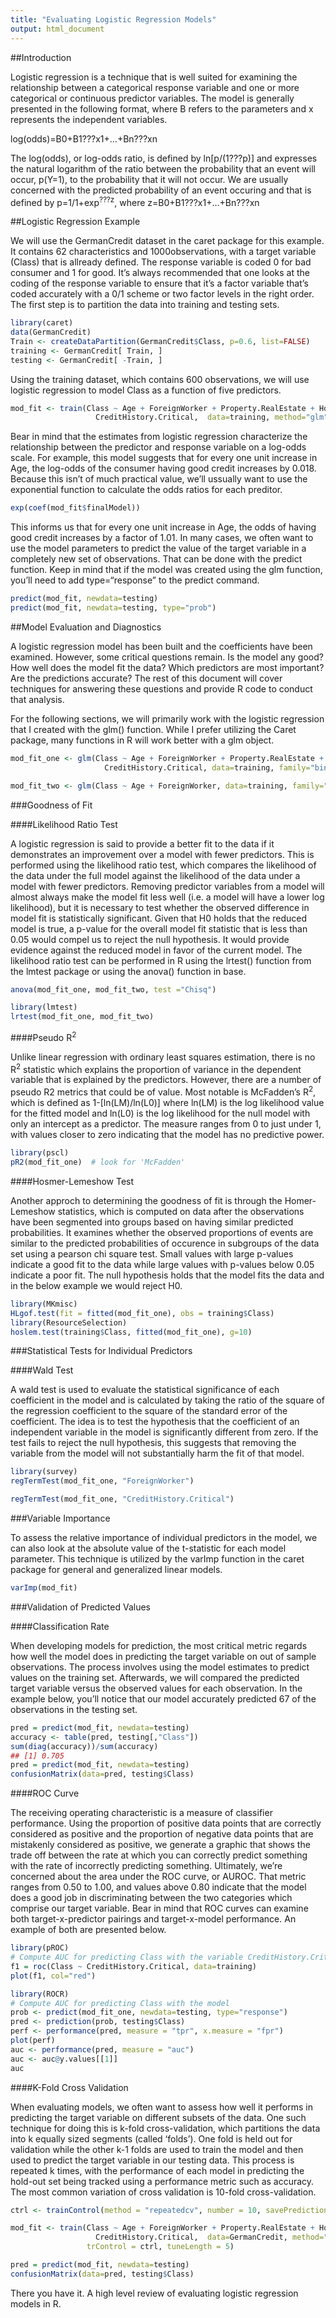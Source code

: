 ```yaml
---
title: "Evaluating Logistic Regression Models"
output: html_document
---
```


##Introduction

Logistic regression is a technique that is well suited for examining the relationship between a categorical response variable and one or more categorical or continuous predictor variables. The model is generally presented in the following format, where B refers to the parameters and x represents the independent variables.

log(odds)=B0+B1???x1+...+Bn???xn

The log(odds), or log-odds ratio, is defined by ln[p/(1???p)] and expresses the natural logarithm of the ratio between the probability that an event will occur, p(Y=1), to the probability that it will not occur. We are usually concerned with the predicted probability of an event occuring and that is defined by p=1/1+exp^???z^, where z=B0+B1???x1+...+Bn???xn

##Logistic Regression Example

We will use the GermanCredit dataset in the caret package for this example. It contains 62 characteristics and 1000observations, with a target variable (Class) that is allready defined. The response variable is coded 0 for bad consumer and 1 for good. It's always recommended that one looks at the coding of the response variable to ensure that it's a factor variable that's coded accurately with a 0/1 scheme or two factor levels in the right order. The first step is to partition the data into training and testing sets.
```r
library(caret)
data(GermanCredit)
Train <- createDataPartition(GermanCredit$Class, p=0.6, list=FALSE)
training <- GermanCredit[ Train, ]
testing <- GermanCredit[ -Train, ]
```
Using the training dataset, which contains 600 observations, we will use logistic regression to model Class as a function of five predictors.
```r
mod_fit <- train(Class ~ Age + ForeignWorker + Property.RealEstate + Housing.Own + 
                   CreditHistory.Critical,  data=training, method="glm", family="binomial")
```
Bear in mind that the estimates from logistic regression characterize the relationship between the predictor and response variable on a log-odds scale. For example, this model suggests that for every one unit increase in Age, the log-odds of the consumer having good credit increases by 0.018. Because this isn't of much practical value, we'll ussually want to use the exponential function to calculate the odds ratios for each preditor.
```r
exp(coef(mod_fit$finalModel))
```

This informs us that for every one unit increase in Age, the odds of having good credit increases by a factor of 1.01. In many cases, we often want to use the model parameters to predict the value of the target variable in a completely new set of observations. That can be done with the predict function. Keep in mind that if the model was created using the glm function, you'll need to add type="response" to the predict command.
```r
predict(mod_fit, newdata=testing)
predict(mod_fit, newdata=testing, type="prob")
```

##Model Evaluation and Diagnostics

A logistic regression model has been built and the coefficients have been examined. However, some critical questions remain. Is the model any good? How well does the model fit the data? Which predictors are most important? Are the predictions accurate? The rest of this document will cover techniques for answering these questions and provide R code to conduct that analysis.

For the following sections, we will primarily work with the logistic regression that I created with the glm() function. While I prefer utilizing the Caret package, many functions in R will work better with a glm object.
```r
mod_fit_one <- glm(Class ~ Age + ForeignWorker + Property.RealEstate + Housing.Own + 
                     CreditHistory.Critical, data=training, family="binomial")

mod_fit_two <- glm(Class ~ Age + ForeignWorker, data=training, family="binomial")
```

###Goodness of Fit

####Likelihood Ratio Test

A logistic regression is said to provide a better fit to the data if it demonstrates an improvement over a model with fewer predictors. This is performed using the likelihood ratio test, which compares the likelihood of the data under the full model against the likelihood of the data under a model with fewer predictors. Removing predictor variables from a model will almost always make the model fit less well (i.e. a model will have a lower log likelihood), but it is necessary to test whether the observed difference in model fit is statistically significant. Given that H0 holds that the reduced model is true, a p-value for the overall model fit statistic that is less than 0.05 would compel us to reject the null hypothesis. It would provide evidence against the reduced model in favor of the current model. The likelihood ratio test can be performed in R using the lrtest() function from the lmtest package or using the anova() function in base.
```r
anova(mod_fit_one, mod_fit_two, test ="Chisq")

library(lmtest)
lrtest(mod_fit_one, mod_fit_two)
```

####Pseudo R^2^

Unlike linear regression with ordinary least squares estimation, there is no R^2^ statistic which explains the proportion of variance in the dependent variable that is explained by the predictors. However, there are a number of pseudo R2 metrics that could be of value. Most notable is McFadden's R^2^, which is defined as 1-[ln(LM)/ln(L0)] where ln(LM) is the log likelihood value for the fitted model and ln(L0) is the log likelihood for the null model with only an intercept as a predictor. The measure ranges from 0 to just under 1, with values closer to zero indicating that the model has no predictive power.
```r
library(pscl)
pR2(mod_fit_one)  # look for 'McFadden'
```

####Hosmer-Lemeshow Test

Another approch to determining the goodness of fit is through the Homer-Lemeshow statistics, which is computed on data after the observations have been segmented into groups based on having similar predicted probabilities. It examines whether the observed proportions of events are similar to the predicted probabilities of occurence in subgroups of the data set using a pearson chi square test. Small values with large p-values indicate a good fit to the data while large values with p-values below 0.05 indicate a poor fit. The null hypothesis holds that the model fits the data and in the below example we would reject H0.
```r
library(MKmisc)
HLgof.test(fit = fitted(mod_fit_one), obs = training$Class)
library(ResourceSelection)
hoslem.test(training$Class, fitted(mod_fit_one), g=10)
```

###Statistical Tests for Individual Predictors

####Wald Test

A wald test is used to evaluate the statistical significance of each coefficient in the model and is calculated by taking the ratio of the square of the regression coefficient to the square of the standard error of the coefficient. The idea is to test the hypothesis that the coefficient of an independent variable in the model is significantly different from zero. If the test fails to reject the null hypothesis, this suggests that removing the variable from the model will not substantially harm the fit of that model.
```r
library(survey)
regTermTest(mod_fit_one, "ForeignWorker")
```
```r
regTermTest(mod_fit_one, "CreditHistory.Critical")
```

###Variable Importance

To assess the relative importance of individual predictors in the model, we can also look at the absolute value of the t-statistic for each model parameter. This technique is utilized by the varImp function in the caret package for general and generalized linear models.
```r
varImp(mod_fit)
```

###Validation of Predicted Values

####Classification Rate

When developing models for prediction, the most critical metric regards how well the model does in predicting the target variable on out of sample observations. The process involves using the model estimates to predict values on the training set. Afterwards, we will compared the predicted target variable versus the observed values for each observation. In the example below, you'll notice that our model accurately predicted 67 of the observations in the testing set.
```r
pred = predict(mod_fit, newdata=testing)
accuracy <- table(pred, testing[,"Class"])
sum(diag(accuracy))/sum(accuracy)
## [1] 0.705
pred = predict(mod_fit, newdata=testing)
confusionMatrix(data=pred, testing$Class)
```

####ROC Curve

The receiving operating characteristic is a measure of classifier performance. Using the proportion of positive data points that are correctly considered as positive and the proportion of negative data points that are mistakenly considered as positive, we generate a graphic that shows the trade off between the rate at which you can correctly predict something with the rate of incorrectly predicting something. Ultimately, we're concerned about the area under the ROC curve, or AUROC. That metric ranges from 0.50 to 1.00, and values above 0.80 indicate that the model does a good job in discriminating between the two categories which comprise our target variable. Bear in mind that ROC curves can examine both target-x-predictor pairings and target-x-model performance. An example of both are presented below.
```r
library(pROC)
# Compute AUC for predicting Class with the variable CreditHistory.Critical
f1 = roc(Class ~ CreditHistory.Critical, data=training) 
plot(f1, col="red")
```
```r
library(ROCR)
# Compute AUC for predicting Class with the model
prob <- predict(mod_fit_one, newdata=testing, type="response")
pred <- prediction(prob, testing$Class)
perf <- performance(pred, measure = "tpr", x.measure = "fpr")
plot(perf)
auc <- performance(pred, measure = "auc")
auc <- auc@y.values[[1]]
auc
```

####K-Fold Cross Validation

When evaluating models, we often want to assess how well it performs in predicting the target variable on different subsets of the data. One such technique for doing this is k-fold cross-validation, which partitions the data into k equally sized segments (called 'folds'). One fold is held out for validation while the other k-1 folds are used to train the model and then used to predict the target variable in our testing data. This process is repeated k times, with the performance of each model in predicting the hold-out set being tracked using a performance metric such as accuracy. The most common variation of cross validation is 10-fold cross-validation.
```r
ctrl <- trainControl(method = "repeatedcv", number = 10, savePredictions = TRUE)

mod_fit <- train(Class ~ Age + ForeignWorker + Property.RealEstate + Housing.Own + 
                   CreditHistory.Critical,  data=GermanCredit, method="glm", family="binomial",
                 trControl = ctrl, tuneLength = 5)

pred = predict(mod_fit, newdata=testing)
confusionMatrix(data=pred, testing$Class)
```

There you have it. A high level review of evaluating logistic regression models in R.
